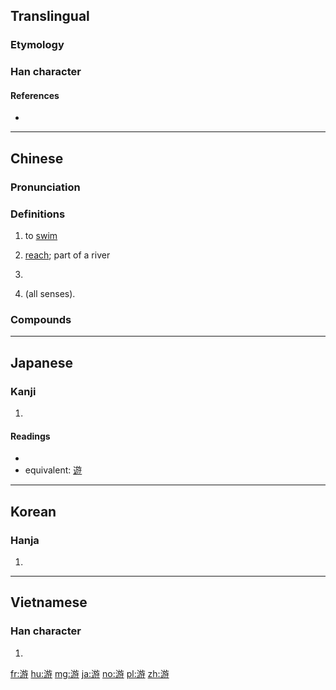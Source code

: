 {{also|遊|逰}}
==Translingual==
{{stroke order|strokes=12}}

===Etymology===
{{Han compound|㫃|汓|c1=s|c2=p|ls=psc}}

===Han character===
{{Han char|rn=85|rad=水|as=09|sn=12|four=38147|canj=EYSD}}

====References====
* {{Han ref|kx=0635.140|dkj=17792|dj=1042.100|hdz=31684.080|uh=6E38|ud=28216|bh=B4E5|bd=46309}}

----

==Chinese==
{{zh-forms|t2=遊}}

===Pronunciation===
{{zh-pron
|m=yóu
|c=jau4
}}

===Definitions===
{{zh-hanzi}}

# to [[swim]]
#: {{zh-x|他 游 得 最 遠。|He '''swam''' the furthest.}}
#: {{zh-x|他們 一起 游 向 那 艘 船。|Together they '''swam''' to the ship.}}
# [[reach]]; part of a river
#: {{zh-x|上游|upper reach, upstream}}
#: {{zh-x|下游|lower reach, downstream}}
# {{surname|lang=zh}}
# {{altform|遊|lang=zh}} (all senses).

===Compounds===
{{der3
|{{zh-l|游伴}}
|{{zh-l|游標}}
|{{zh-l|游標卡尺}}
|{{zh-l|游水}}
|{{zh-l|游泳}}
|{{zh-l|游泳帽}}
|{{zh-l|游泳池}}
|{{zh-l|游泳衣}}
|{{zh-l|游泳褲}}
|{{zh-l|游程}}
|{{zh-l|游舫}}
|{{zh-l|游船}}
|{{zh-l|游艇}}
}}

----

==Japanese==

===Kanji===
{{ja-kanji|grade=|rs=水09}}

# {{defn|lang=ja|sort=水09}}

====Readings====
* {{ja-readings|on=[[ゆう]] (yū), [[りゅう]] (ryū)|kun=[[およぐ]] (oyogu), [[あそぶ]] (asobu), [[あそび]] (asobi)}}
* equivalent: [[遊]]

----

==Korean==

===Hanja===
{{ko-hanja|hangeul=유|eumhun=|rv=yu|mr=yu|y=yu}}

# {{defn|lang=ko|sort=水09}}

----

==Vietnamese==

===Han character===
{{vi-hantu|[[du]]|rs=水09}}

# {{defn|lang=vi|sort=水09}}

[[fr:游]]
[[hu:游]]
[[mg:游]]
[[ja:游]]
[[no:游]]
[[pl:游]]
[[zh:游]]
